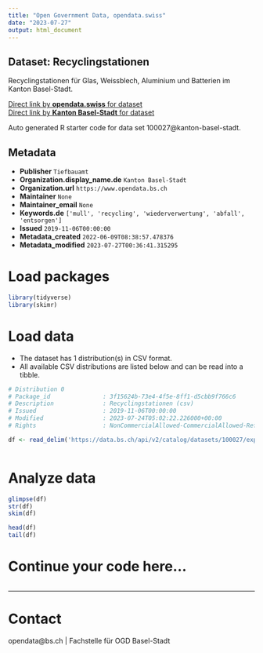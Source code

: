 ```yaml
---
title: "Open Government Data, opendata.swiss"
date: "2023-07-27"
output: html_document
---
```


## Dataset: Recyclingstationen

Recyclingstationen für Glas, Weissblech, Aluminium und Batterien im Kanton Basel-Stadt.

[Direct link by **opendata.swiss** for dataset](https://opendata.swiss/de/dataset/recyclingstationen)<br>
[Direct link by **Kanton Basel-Stadt** for dataset](https://data.bs.ch/explore/dataset/100027/)

Auto generated R starter code for data set 100027@kanton-basel-stadt.

## Metadata

- **Publisher** `Tiefbauamt`
- **Organization.display_name.de** `Kanton Basel-Stadt`
- **Organization.url** `https://www.opendata.bs.ch`
- **Maintainer** `None`
- **Maintainer_email** `None`
- **Keywords.de** `['mull', 'recycling', 'wiederverwertung', 'abfall', 'entsorgen']`
- **Issued** `2019-11-06T00:00:00`
- **Metadata_created** `2022-06-09T08:38:57.478376`
- **Metadata_modified** `2023-07-27T00:36:41.315295`


# Load packages

```r

library(tidyverse)
library(skimr)

```

# Load data

-   The dataset has 1 distribution(s) in CSV format.
-   All available CSV distributions are listed below and can be read into a tibble.

```r

# Distribution 0
# Package_id               : 3f15624b-73e4-4f5e-8ff1-d5cbb9f766c6
# Description              : Recyclingstationen (csv)
# Issued                   : 2019-11-06T00:00:00
# Modified                 : 2023-07-24T05:02:22.226000+00:00
# Rights                   : NonCommercialAllowed-CommercialAllowed-ReferenceRequired

df <- read_delim('https://data.bs.ch/api/v2/catalog/datasets/100027/exports/csv')



```

# Analyze data

```r

glimpse(df)
str(df)
skim(df)

head(df)
tail(df)

```

# Continue your code here...

```r

```

------------------------------------------------------------------------

# Contact

opendata@bs.ch | Fachstelle für OGD Basel-Stadt
